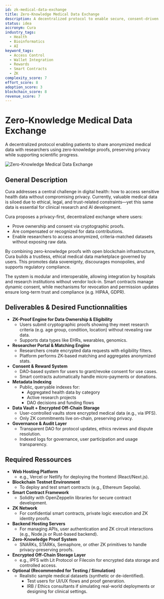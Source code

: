 ```yaml
---
id: zk-medical-data-exchange
title: Zero-Knowledge Medical Data Exchange
description: A decentralized protocol to enable secure, consent-driven sharing of anonymized medical data using zero-knowledge proofs.
status: idea
accronym: Cura
industry_tags:
  - Health
  - Bioinformatics
  - AI
keyword_tags:
  - Access Control
  - Wallet Integration
  - Rewards
  - Smart Contracts
  - ZK
complexity_score: 7
effort_score: 8
adoption_score: 3
blockchain_score: 8
revenue_score: 7
---
```


# Zero-Knowledge Medical Data Exchange

A decentralized protocol enabling patients to share anonymized medical data with researchers using zero-knowledge proofs, preserving privacy while supporting scientific progress.

![Zero-Knowledge Medical Data Exchange](/images/zk-medical-data-exchange.jpg)

## General Description

Cura addresses a central challenge in digital health: how to access sensitive health data without compromising privacy. Currently, valuable medical data is siloed due to ethical, legal, and trust-related constraints—yet this same data is essential for clinical research and AI development.

Cura proposes a privacy-first, decentralized exchange where users:
- Prove ownership and consent via cryptographic proofs.
- Are compensated or recognized for data contributions.
- Enable researchers to access anonymized, criteria-matched datasets without exposing raw data.

By combining zero-knowledge proofs with open blockchain infrastructure, Cura builds a trustless, ethical medical data marketplace governed by users. This promotes data sovereignty, discourages monopolies, and supports regulatory compliance.

The system is modular and interoperable, allowing integration by hospitals and research institutions without vendor lock-in. Smart contracts manage dynamic consent, while mechanisms for revocation and permission updates ensure long-term trust and compliance (e.g. HIPAA, GDPR).

## Deliverables & Desired Functionnalities

- **ZK-Proof Engine for Data Ownership & Eligibility**
   - Users submit cryptographic proofs showing they meet research criteria (e.g. age group, condition, location) without revealing raw data.
   - Supports data types like EHRs, wearables, genomics.
- **Researcher Portal & Matching Engine**
   - Researchers create encrypted data requests with eligibility filters.
   - Platform performs ZK-based matching and aggregates anonymized stats.
- **Consent & Reward System**
   - DAO-based system for users to grant/revoke consent for use cases.
   - Smart contracts automatically handle micro-payments or donations.
- **Metadata Indexing**
   - Public, queryable indexes for:
      - Aggregated health data by category
      - Active research projects
      - DAO decisions and funding flows
- **Data Vault + Encrypted Off-Chain Storage**
   - User-controlled vaults store encrypted medical data (e.g., via IPFS).
   - Only ZK commitments live on-chain, preserving privacy.
- **Governance & Audit Layer**
   - Transparent DAO for protocol updates, ethics reviews and dispute resolution.
   - Indexed logs for governance, user participation and usage transparency.

## Required Ressources

- **Web Hosting Platform**
   - e.g., Vercel or Netlify for deploying the frontend (React/Next.js).
- **Blockchain Testnet Environment**
   - To deploy and test smart contracts (e.g., Ethereum Sepolia).
- **Smart Contract Framework**
   - Solidity with OpenZeppelin libraries for secure contract development.
- **ZK Network**
   - For confidential smart contracts, private logic execution and ZK identity proofs.
- **Backend Hosting Servers**
   - For managing APIs, user authentication and ZK circuit interactions (e.g., Node.js or Rust-based backend).
- **Zero-Knowledge Proof System**
   - SNARKs, STARKs, Semaphore, or other ZK primitives to handle privacy-preserving proofs.
- **Encrypted Off-Chain Storage Layer**
   - e.g., IPFS with Lit Protocol or Filecoin for encrypted data storage and controlled access.
- **Optional (Recommended for Testing / Simulation)**
   - Realistic sample medical datasets (synthetic or de-identified).
      - Test users for UI/UX flows and proof generation.
      - IRB / Ethics consultants if simulating real-world deployments or designing for clinical settings.